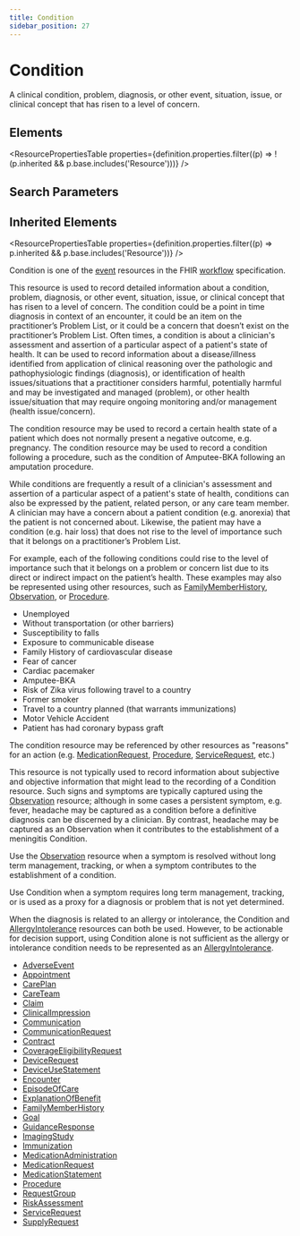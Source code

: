 ```yaml
---
title: Condition
sidebar_position: 27
---
```



# Condition

A clinical condition, problem, diagnosis, or other event, situation, issue, or clinical concept that has risen to a level of concern.

<Tabs queryString="section">
  <TabItem value="schema" label="Schema" default>

## Elements

<ResourcePropertiesTable
  properties={definition.properties.filter((p) => !(p.inherited && p.base.includes('Resource')))}
/>

## Search Parameters

<SearchParamsTable searchParams={definition.searchParameters} />

## Inherited Elements

<ResourcePropertiesTable properties={definition.properties.filter((p) => p.inherited && p.base.includes('Resource'))} />

  </TabItem>
  <TabItem value="usage" label="Usage">
<div> <a name="scope"></a> <p>Condition is one of the <a href="https://www.hl7.org/fhir/workflow.html#event">event</a> resources in the FHIR <a href="https://www.hl7.org/fhir/workflow.html">workflow</a> specification.</p> <p> This resource is used to record detailed information about a condition, problem, diagnosis, or other event, situation, issue, or clinical concept that has risen to a level of concern.  The condition could be a point in time diagnosis in context of an encounter, it could be an item on the practitioner’s Problem <Link to="/docs/api/fhir/resources/list">List</Link>, or it could be a concern that doesn’t exist on the practitioner’s Problem <Link to="/docs/api/fhir/resources/list">List</Link>.  Often times, a condition is about a clinician's assessment and assertion of a particular aspect of a patient's state of health. It can be used to record information about a disease/illness identified from application of clinical reasoning over the pathologic and pathophysiologic findings (diagnosis), or identification of health issues/situations that a practitioner considers harmful, potentially harmful and may be investigated and managed (problem), or other health issue/situation that may require ongoing monitoring and/or management (health issue/concern). </p> <p> The condition resource may be used to record a certain health state of a patient which does not normally present a negative outcome, e.g. pregnancy.  The condition resource may be used to record a condition following a procedure, such as the condition of Amputee-BKA following an amputation procedure. </p> <p> While conditions are frequently a result of a clinician's assessment and assertion of a particular aspect of a patient's state of health, conditions can also be expressed by the patient, related person, or any care team member. A clinician may have a concern about a patient condition (e.g. anorexia) that the patient is not concerned about.  Likewise, the patient may have a condition (e.g. hair loss) that does not rise to the level of importance such that it belongs on a practitioner’s Problem <Link to="/docs/api/fhir/resources/list">List</Link>. </p> <p> For example, each of the following conditions could rise to the level of importance such that it belongs on a problem or concern list due to its direct or indirect impact on the patient’s health.  These examples may also be represented using other resources, such as <a href="/docs/api/fhir/resources/familymemberhistory">FamilyMemberHistory</a>, <a href="/docs/api/fhir/resources/observation">Observation</a>, or <a href="/docs/api/fhir/resources/procedure">Procedure</a>. </p> <ul> <li>Unemployed</li> <li>Without transportation (or other barriers)</li> <li>Susceptibility to falls</li> <li>Exposure to communicable disease</li> <li>Family History of cardiovascular disease</li> <li>Fear of cancer</li> <li>Cardiac pacemaker</li> <li>Amputee-BKA</li> <li>Risk of Zika virus following travel to a country </li> <li>Former smoker</li> <li>Travel to a country planned (that warrants immunizations)</li> <li>Motor Vehicle Accident</li> <li>Patient has had coronary bypass graft</li> </ul> </div>
  </TabItem>
  <TabItem value="relationships" label="Relationships">
<div> <a name="bnr"></a> <p>     The condition resource may be referenced by other resources as "reasons" for an action (e.g. <a href="/docs/api/fhir/resources/medicationrequest">MedicationRequest</a>, <a href="/docs/api/fhir/resources/procedure">Procedure</a>, <a href="/docs/api/fhir/resources/servicerequest">ServiceRequest</a>, etc.) </p> <p> This resource is not typically used to record information about subjective and objective information that might lead to the recording of a <Link to="/docs/api/fhir/resources/condition">Condition</Link> resource. Such signs and symptoms are typically captured using the <a href="/docs/api/fhir/resources/observation">Observation</a> resource; although in some cases a persistent symptom, e.g. fever, headache may be captured as a condition before a definitive diagnosis can be discerned by a clinician.   By contrast, headache may be captured as an <Link to="/docs/api/fhir/resources/observation">Observation</Link> when it contributes to the establishment of a meningitis <Link to="/docs/api/fhir/resources/condition">Condition</Link>. </p> <p> Use the <a href="/docs/api/fhir/resources/observation">Observation</a> resource when a symptom is resolved without long term management, tracking, or when a symptom contributes to the establishment of a condition. </p> <p> Use <Link to="/docs/api/fhir/resources/condition">Condition</Link> when a symptom requires long term management, tracking, or is used as a proxy for a diagnosis or problem that is not yet determined. </p> <p> When the diagnosis is related to an allergy or intolerance, the <Link to="/docs/api/fhir/resources/condition">Condition</Link> and <a href="/docs/api/fhir/resources/allergyintolerance">AllergyIntolerance</a> resources can both be used.  However, to be actionable for decision support, using <Link to="/docs/api/fhir/resources/condition">Condition</Link> alone is not sufficient as the allergy or intolerance condition needs to be represented as an <a href="/docs/api/fhir/resources/allergyintolerance">AllergyIntolerance</a>. </p> </div>
  </TabItem>

  <TabItem value="referencedBy" label="Referenced By">
<ul><li><a href="/docs/api/fhir/resources/adverseevent">AdverseEvent</a></li>
<li><a href="/docs/api/fhir/resources/appointment">Appointment</a></li>
<li><a href="/docs/api/fhir/resources/careplan">CarePlan</a></li>
<li><a href="/docs/api/fhir/resources/careteam">CareTeam</a></li>
<li><a href="/docs/api/fhir/resources/claim">Claim</a></li>
<li><a href="/docs/api/fhir/resources/clinicalimpression">ClinicalImpression</a></li>
<li><a href="/docs/api/fhir/resources/communication">Communication</a></li>
<li><a href="/docs/api/fhir/resources/communicationrequest">CommunicationRequest</a></li>
<li><a href="/docs/api/fhir/resources/contract">Contract</a></li>
<li><a href="/docs/api/fhir/resources/coverageeligibilityrequest">CoverageEligibilityRequest</a></li>
<li><a href="/docs/api/fhir/resources/devicerequest">DeviceRequest</a></li>
<li><a href="/docs/api/fhir/resources/deviceusestatement">DeviceUseStatement</a></li>
<li><a href="/docs/api/fhir/resources/encounter">Encounter</a></li>
<li><a href="/docs/api/fhir/resources/episodeofcare">EpisodeOfCare</a></li>
<li><a href="/docs/api/fhir/resources/explanationofbenefit">ExplanationOfBenefit</a></li>
<li><a href="/docs/api/fhir/resources/familymemberhistory">FamilyMemberHistory</a></li>
<li><a href="/docs/api/fhir/resources/goal">Goal</a></li>
<li><a href="/docs/api/fhir/resources/guidanceresponse">GuidanceResponse</a></li>
<li><a href="/docs/api/fhir/resources/imagingstudy">ImagingStudy</a></li>
<li><a href="/docs/api/fhir/resources/immunization">Immunization</a></li>
<li><a href="/docs/api/fhir/resources/medicationadministration">MedicationAdministration</a></li>
<li><a href="/docs/api/fhir/resources/medicationrequest">MedicationRequest</a></li>
<li><a href="/docs/api/fhir/resources/medicationstatement">MedicationStatement</a></li>
<li><a href="/docs/api/fhir/resources/procedure">Procedure</a></li>
<li><a href="/docs/api/fhir/resources/requestgroup">RequestGroup</a></li>
<li><a href="/docs/api/fhir/resources/riskassessment">RiskAssessment</a></li>
<li><a href="/docs/api/fhir/resources/servicerequest">ServiceRequest</a></li>
<li><a href="/docs/api/fhir/resources/supplyrequest">SupplyRequest</a></li></ul>
  </TabItem>
</Tabs>
